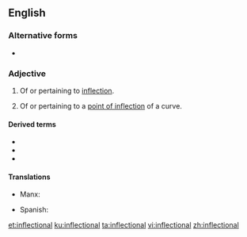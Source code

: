 ==English==

===Alternative forms===
* {{l|en|inflexional}}

===Adjective===
{{en-adj}}

# Of or pertaining to [[inflection]].
# {{lb|en|mathematics}} Of or pertaining to a [[point of inflection]] of a curve.

====Derived terms====
* {{l|en|inflectional morphology}}
* {{l|en|inflectional phrase}}
* {{l|en|inflectional tangent}}

====Translations====
{{trans-top}}
* Manx: {{t|gv|yn-filleydagh}}
{{trans-mid}}
* Spanish: {{t|es|flectivo}}
{{trans-bottom}}

[[et:inflectional]]
[[ku:inflectional]]
[[ta:inflectional]]
[[vi:inflectional]]
[[zh:inflectional]]